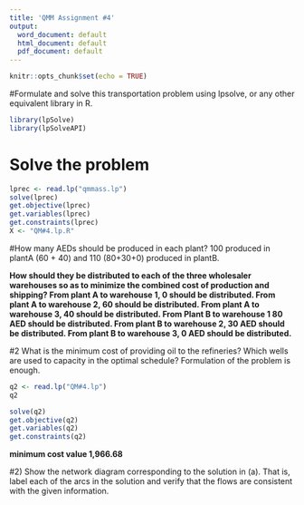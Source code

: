 ```yaml
---
title: 'QMM Assignment #4'
output:
  word_document: default
  html_document: default
  pdf_document: default
---
```


```r
knitr::opts_chunk$set(echo = TRUE)
```

#Formulate and solve this transportation problem using lpsolve, or any other equivalent library in R.
```r
library(lpSolve)
library(lpSolveAPI)
```

# Solve the problem 
```r
lprec <- read.lp("qmmass.lp")
solve(lprec)
get.objective(lprec)
get.variables(lprec)
get.constraints(lprec)
X <- "QM#4.lp.R"
```
#How many AEDs should be produced in each plant? 100 produced in plantA (60 + 40) and 110 (80+30+0) produced in plantB. 

**How should they be distributed to each of the three wholesaler warehouses so as to minimize the combined cost of production and shipping? From plant A to warehouse 1, 0 should be distributed. From plant A to warehouse 2, 60 should be distributed. From plant A to warehouse 3, 40 should be distributed. From Plant B to warehouse 1 80 AED should be distributed. From plant B to warehouse 2, 30 AED should be distributed. From plant B to warehouse 3, 0 AED should be distributed.**


#2 What is the minimum cost of providing oil to the refineries? Which wells are used to capacity in the optimal schedule? Formulation of the problem is enough.
```r
q2 <- read.lp("QM#4.lp")
q2
```

```r
solve(q2)
get.objective(q2)
get.variables(q2)
get.constraints(q2)

```
**minimum cost value 1,966.68**

#2) Show the network diagram corresponding to the solution in (a). That is, label each of the arcs in the solution and verify that the flows are consistent with the given information.
```r

```





